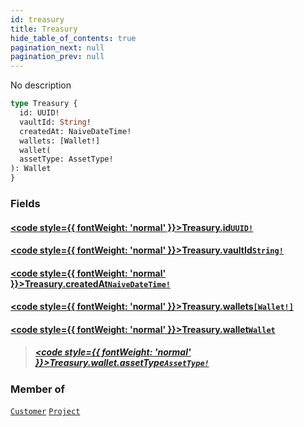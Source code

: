 ```yaml
---
id: treasury
title: Treasury
hide_table_of_contents: true
pagination_next: null
pagination_prev: null
---
```








No description

```graphql
type Treasury {
  id: UUID!
  vaultId: String!
  createdAt: NaiveDateTime!
  wallets: [Wallet!]
  wallet(
  assetType: AssetType!
): Wallet
}
```


### Fields

#### [<code style={{ fontWeight: 'normal' }}>Treasury.<b>id</b></code>](#)<Bullet />[`UUID!`](/api/scalars/uuid) <Badge class="secondary" text="non-null"/> <Badge class="secondary" text="scalar"/>
> 
> 

#### [<code style={{ fontWeight: 'normal' }}>Treasury.<b>vaultId</b></code>](#)<Bullet />[`String!`](/api/scalars/string) <Badge class="secondary" text="non-null"/> <Badge class="secondary" text="scalar"/>
> 
> 

#### [<code style={{ fontWeight: 'normal' }}>Treasury.<b>createdAt</b></code>](#)<Bullet />[`NaiveDateTime!`](/api/scalars/naive-date-time) <Badge class="secondary" text="non-null"/> <Badge class="secondary" text="scalar"/>
> 
> 

#### [<code style={{ fontWeight: 'normal' }}>Treasury.<b>wallets</b></code>](#)<Bullet />[`[Wallet!]`](/api/objects/wallet) <Badge class="secondary" text="list"/> <Badge class="secondary" text="object"/>
> 
> 

#### [<code style={{ fontWeight: 'normal' }}>Treasury.<b>wallet</b></code>](#)<Bullet />[`Wallet`](/api/objects/wallet) <Badge class="secondary" text="object"/>
> 
> ##### [<code style={{ fontWeight: 'normal' }}>Treasury.wallet.<b>assetType</b></code>](#)<Bullet />[`AssetType!`](/api/enums/asset-type) <Badge class="secondary" text="non-null"/> <Badge class="secondary" text="enum"/>
> 
> 



### Member of

[`Customer`](/api/objects/customer)  <Badge class="secondary" text="object"/><Bullet />[`Project`](/api/objects/project)  <Badge class="secondary" text="object"/>



